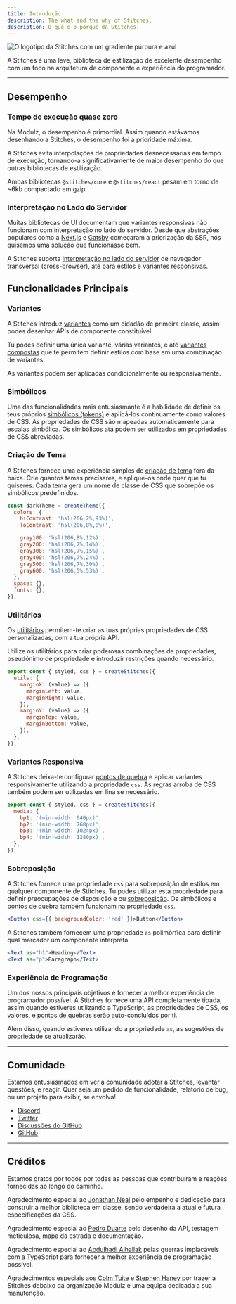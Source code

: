```yaml
---
title: Introdução
description: The what and the why of Stitches.
description: O quê e o porquê da Stitches.
---
```


<Image alt="O logótipo da Stitches com um gradiente púrpura e azul" src="/docs-intro.png" />

A Stitches é uma leve, biblioteca de estilização de excelente desempenho com um foco na arquitetura de componente e experiência do programador.

---

## Desempenho

### Tempo de execução quase zero

Na Modulz, o desempenho é primordial. Assim quando estávamos desenhando a Stitches, o desempenho foi a prioridade máxima.

A Stitches evita interpolações de propriedades desnecessárias em tempo de execução, tornando-a significativamente de maior desempenho do que outras bibliotecas de estilização.

Ambas bibliotecas `@stitches/core` e `@stitches/react` pesam em torno de ~6kb compactado em gzip.

### Interpretação no Lado do Servidor

Muitas bibliotecas de UI documentam que variantes responsivas não funcionam com interpretação no lado do servidor. Desde que abstrações populares como a [Next.js](https://nextjs.org/) e [Gatsby](https://www.gatsbyjs.com/) começaram a priorização da SSR, nós quisemos uma solução que funcionasse bem.

A Stitches suporta [interpretação no lado do servidor](/docs/server-side-rendering) de navegador transversal (cross-browser), até para estilos e variantes responsivas.

## Funcionalidades Principais

### Variantes

A Stitches introduz [variantes](/docs/variants) como um cidadão de primeira classe, assim podes desenhar APIs de componente constituível.

Tu podes definir uma única variante, várias variantes, e até [variantes compostas](/docs/variants#variantes-compostas) que te permitem definir estilos com base em uma combinação de variantes.

As variantes podem ser aplicadas condicionalmente ou responsivamente.

### Simbólicos

Uma das funcionalidades mais entusiasmante é a habilidade de definir os teus próprios [simbólicos (tokens)](/docs/tokens) e aplicá-los continuamente como valores de CSS. As propriedades de CSS são mapeadas automaticamente para escalas simbólica. Os simbólicos atá podem ser utilizados em propriedades de CSS abreviadas.

### Criação de Tema

A Stitches fornece uma experiência simples de [criação de tema](/docs/theming) fora da baixa. Crie quantos temas precisares, e aplique-os onde quer que tu quiseres. Cada tema gera um nome de classe de CSS que sobrepõe os simbólicos predefinidos.

```jsx
const darkTheme = createTheme({
  colors: {
    hiContrast: 'hsl(206,2%,93%)',
    loContrast: 'hsl(206,8%,8%)',

    gray100: 'hsl(206,8%,12%)',
    gray200: 'hsl(206,7%,14%)',
    gray300: 'hsl(206,7%,15%)',
    gray400: 'hsl(206,7%,24%)',
    gray500: 'hsl(206,7%,30%)',
    gray600: 'hsl(206,5%,53%)',
  },
  space: {},
  fonts: {},
});
```

### Utilitários

Os [utilitários](/docs/utils) permitem-te criar as tuas próprias propriedades de CSS personalizadas, com a tua própria API.

Utilize os utilitários para criar poderosas combinações de propriedades, pseudónimo de propriedade e introduzir restrições quando necessário.

```jsx
export const { styled, css } = createStitches({
  utils: {
    marginX: (value) => ({
      marginLeft: value,
      marginRight: value,
    }),
    marginY: (value) => ({
      marginTop: value,
      marginBottom: value,
    }),
  },
});
```

### Variantes Responsiva

A Stitches deixa-te configurar [pontos de quebra](/docs/responsive-styles) e aplicar variantes responsivamente utilizando a propriedade `css`. As regras arroba de CSS também podem ser utilizadas em lina se necessário. 

```jsx
export const { styled, css } = createStitches({
  media: {
    bp1: '(min-width: 640px)',
    bp2: '(min-width: 768px)',
    bp3: '(min-width: 1024px)',
    bp4: '(min-width: 1280px)',
  },
});
```

### Sobreposição

A Stitches fornece uma propriedade `css` para sobreposição de estilos em qualquer componente de Stitches. Tu podes utilizar esta propriedade para definir preocupações de disposição e ou [sobreposição](/docs/overriding-styles). Os simbólicos e pontos de quebra também funcionam na propriedade `css`.

```jsx
<Button css={{ backgroundColor: 'red' }}>Button</Button>
```

A Stitches também fornecem uma propriedade `as` polimórfica para definir qual marcador um componente interpreta.

```jsx
<Text as="h1">Heading</Text>
<Text as="p">Paragraph</Text>
```

### Experiência de Programação

Um dos nossos principais objetivos é fornecer a melhor experiência de programador possível. A Stitches fornece uma API completamente tipada, assim quando estiveres utilizando a TypeScript, as propriedades de CSS, os valores, e pontos de quebras serão auto-concluídos por ti.

Além disso, quando estiveres utilizando a propriedade `as`, as sugestões de propriedade se atualizarão.

---

## Comunidade

Estamos entusiasmados em ver a comunidade adotar a Stitches, levantar questões, e reagir. Quer seja um pedido de funcionalidade, relatório de bug, ou um projeto para exibir, se envolva!

- [Discord](https://discord.com/invite/H4eG3Mk)
- [Twitter](https://twitter.com/stitchesjs)
- [Discussões do GitHub](https://github.com/stitchesjs/stitches/discussions)
- [GitHub](https://github.com/stitchesjs/stitches)

---

## Créditos

Estamos gratos por todos por todas as pessoas que contribuíram e reações fornecidas ao longo do caminho.

Agradecimento especial ao [Jonathan Neal](https://twitter.com/jon_neal) pelo empenho e dedicação para construir a melhor biblioteca em classe, sendo verdadeira a atual e futura especificações da CSS.

Agradecimento especial ao [Pedro Duarte](https://twitter.com/peduarte) pelo desenho da API, testagem meticulosa, mapa da estrada e documentação.

Agradecimento especial ao [Abdulhadi Alhallak](https://twitter.com/hadi_hlk) pelas guerras implacáveis com a TypeScript para fornecer a melhor experiência de programação possível.

Agradecimentos especiais aos [Colm Tuite](https://twitter.com/colmtuite) e [Stephen Haney](https://twitter.com/sdothaney) por trazer a Stitches debaixo da organização Modulz e uma equipa dedicada a sua manutenção.

